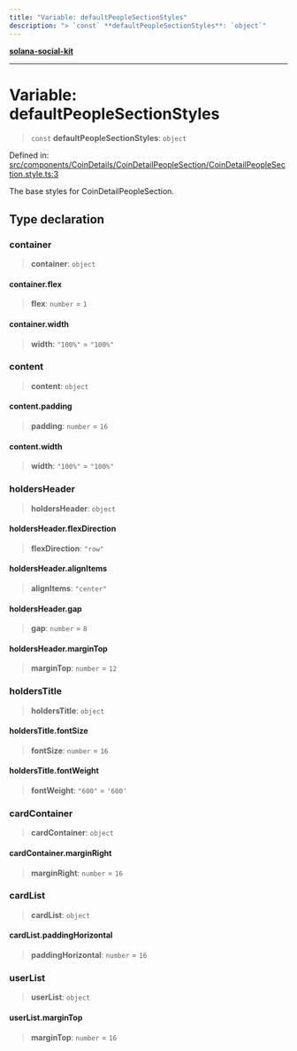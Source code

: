 ```yaml
---
title: "Variable: defaultPeopleSectionStyles"
description: "> `const` **defaultPeopleSectionStyles**: `object`"
---
```


[**solana-social-kit**](../../../../README.mdx)

***

# Variable: defaultPeopleSectionStyles

> `const` **defaultPeopleSectionStyles**: `object`

Defined in: [src/components/CoinDetails/CoinDetailPeopleSection/CoinDetailPeopleSection.style.ts:3](https://github.com/SendArcade/solana-app-kit/blob/bd4b3556b/src/components/CoinDetails/CoinDetailPeopleSection/CoinDetailPeopleSection.style.ts#L3)

The base styles for CoinDetailPeopleSection.

## Type declaration

### container

> **container**: `object`

#### container.flex

> **flex**: `number` = `1`

#### container.width

> **width**: `"100%"` = `"100%"`

### content

> **content**: `object`

#### content.padding

> **padding**: `number` = `16`

#### content.width

> **width**: `"100%"` = `"100%"`

### holdersHeader

> **holdersHeader**: `object`

#### holdersHeader.flexDirection

> **flexDirection**: `"row"`

#### holdersHeader.alignItems

> **alignItems**: `"center"`

#### holdersHeader.gap

> **gap**: `number` = `8`

#### holdersHeader.marginTop

> **marginTop**: `number` = `12`

### holdersTitle

> **holdersTitle**: `object`

#### holdersTitle.fontSize

> **fontSize**: `number` = `16`

#### holdersTitle.fontWeight

> **fontWeight**: `"600"` = `'600'`

### cardContainer

> **cardContainer**: `object`

#### cardContainer.marginRight

> **marginRight**: `number` = `16`

### cardList

> **cardList**: `object`

#### cardList.paddingHorizontal

> **paddingHorizontal**: `number` = `16`

### userList

> **userList**: `object`

#### userList.marginTop

> **marginTop**: `number` = `16`
